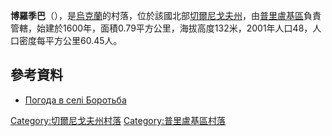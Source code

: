{{coord|50|41|19|N|31|55|29|E|scale:100000|display=title}}

'''博羅季巴'''（{{lang-uk|Боротьба}}），是[[烏克蘭|烏克蘭]]的村落，位於該國北部[[切爾尼戈夫州|切爾尼戈夫州]]，由[[普里盧基區|普里盧基區]]負責管轄，始建於1600年，面積0.79平方公里，海拔高度132米，2001年人口48，人口密度每平方公里60.45人。

==參考資料==
* [http://weather.in.ua/ua/chernigovskaja/1863 Погода в селі Боротьба] {{Wayback|url=http://weather.in.ua/ua/chernigovskaja/1863 |date=20160305080633 }}

[[Category:切爾尼戈夫州村落|Category:切爾尼戈夫州村落]]
[[Category:普里盧基區村落|Category:普里盧基區村落]]


{{Chernihiv-geo-stub}}